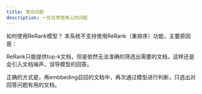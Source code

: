 ```yaml
---
title: 常见问题
description: 一些日常使用上的问题
---
```


如何使用ReRank模型？
本系统不支持使用ReRank（重排序）功能，主要原因是：

ReRank只能提供top-k文档，但是依然无法准确的筛选出需要的文档，这样还是会引入文档噪声，误导模型的回答。

正确的方式是，再embbeding召回的文档中，再次通过模型进行判断，只选出对回答问题有用的文档。

